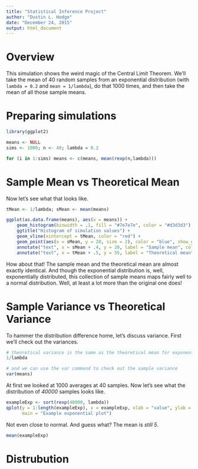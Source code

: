 ```yaml
---
title: "Statistical Inference Project"
author: "Dustin L. Hodge"
date: "December 24, 2015"
output: html_document
---
```


# Overview

This simulation shows the weird magic of the Central Limit Theorem. We'll take the mean of 40 random samples from an exponential distribution (with `lambda = 0.2` and `mean = 1/lambda`), do that 1000 times, and then take the mean of all those sample means.

# Preparing simulations
```r
library(ggplot2)

means <- NULL
sims <- 1000; n <- 40; lambda = 0.2

for (i in 1:sims) means <- c(means, mean(rexp(n,lambda)))
```

# Sample Mean vs Theoretical Mean

Now let's see what that looks like.

```r

tMean <- 1/lambda; sMean <- mean(means)

ggplot(as.data.frame(means), aes(x = means)) +
    geom_histogram(binwidth = .1, fill = "#7e7e7e", color = "#d3d3d3") +
    ggtitle("Histogram of simulation values") +
    geom_vline(xintercept = tMean, color = "red") + 
    geom_point(aes(x = sMean, y = 20, size = 2), color = "blue", show_guide = FALSE) +
    annotate("text", x = sMean + .4, y = 20, label = "Sample mean", color = "blue") +
    annotate("text", x = tMean + .5, y = 55, label = "Theoretical mean", color = "red")
```

How about that! The sample mean and the theoretical mean are almost exactly identical. And though the exponential distribution is, well, exponentially distributed, this collection of sample means maps fairly well to a normal distribution. Well, at least a lot more than the original one does!

# Sample Variance vs Theoretical Variance

To hammer the distribution difference home, let's discuss variance. First we'll check out the variances.

```r
# theoretical variance is the same as the theoretical mean for exponential distributions
1/lambda

# and we can use the var command to check out the sample variance
var(means)
```

At first we looked at 1000 averages at 40 samples. Now let's see what the distribution of *40000* samples looks like.

```r
exampleExp <- sort(rexp(40000, lambda))
qplot(y = 1:length(exampleExp), x = exampleExp, xlab = "value", ylab = "n", 
      main = "Example exponential plot")
```

Not even close to normal. And guess what? The mean is *still 5*.

```r
mean(exampleExp)
```

# Distrubution
